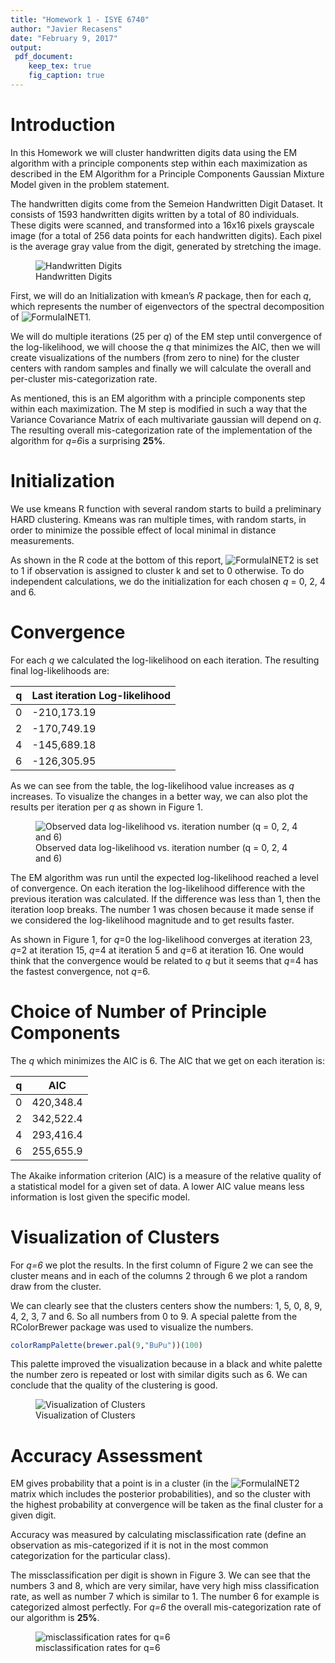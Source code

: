 ```yaml
---
title: "Homework 1 - ISYE 6740"
author: "Javier Recasens"
date: "February 9, 2017"
output: 
 pdf_document:
    keep_tex: true
    fig_caption: true
---
```


# Introduction

In this Homework we will cluster handwritten digits data using the EM algorithm with a principle components step within each maximization as described in the EM Algorithm for a Principle Components Gaussian Mixture Model given in the problem statement.

The handwritten digits come from the Semeion Handwritten Digit Dataset. It consists of 1593 handwritten digits written by a total of 80 individuals. These digits were scanned, and transformed into a 16x16 pixels grayscale image (for a total of 256 data points for each handwritten digits). Each pixel is the average gray value from the digit, generated by stretching the image.

![Handwritten Digits](img_digits.png)

First, we will do an Initialization with kmean's *R* package, then for each *q*, which represents the number of eigenvectors of the spectral decomposition of ![FormulaINET1](http://www.sciweavers.org/upload/Tex2Img_1500010772/render.png).


We will do multiple iterations (25 per *q*) of the EM step until convergence of the log-likelihood, we will choose the *q* that minimizes the AIC, then we will create visualizations of the numbers (from zero to nine) for the cluster centers with random samples and finally we will calculate the overall and per-cluster mis-categorization rate.

As mentioned, this is an EM algorithm with a principle components step within each maximization. The M step is modified in such a way that the Variance Covariance Matrix of each multivariate gaussian will depend on *q*. The resulting overall mis-categorization rate of the   implementation of the algorithm for *q=6*is a surprising **25%**.

# Initialization

We use kmeans R function with several random starts to build a preliminary HARD clustering. Kmeans was ran multiple times, with random starts, in order to minimize the possible effect of local minimal in distance measurements.

As shown in the R code at the bottom of this report, ![FormulaINET2](http://www.sciweavers.org/upload/Tex2Img_1500049782/render.png) is set to 1 if observation is assigned to cluster k and set to 0 otherwise. To do independent calculations, we do the initialization for each chosen *q* = 0, 2, 4 and 6.

# Convergence

For each *q* we calculated the log-likelihood on each iteration. The resulting final log-likelihoods are:

q | Last iteration Log-likelihood 
-- | ---------------------------
0 | -210,173.19
2 | -170,749.19
4 | -145,689.18
6 | -126,305.95

As we can see from the table, the log-likelihood value increases as *q* increases. To visualize the changes in a better way, we can also plot the results per iteration per *q* as shown in Figure 1.

![Observed data log-likelihood vs. iteration number (q = 0, 2, 4 and 6)](img_itplot.png)

The EM algorithm was run until the expected log-likelihood reached a level of convergence. On each iteration the log-likelihood difference with the previous iteration was calculated. If the difference was less than 1, then the iteration loop breaks. The number 1 was chosen because it made sense if we considered the log-likelihood magnitude and to get results faster.

As shown in Figure 1, for *q*=0 the log-likelihood converges at iteration 23, *q*=2 at iteration 15, *q*=4 at iteration 5 and *q*=6 at iteration 16. One would think that the convergence would be related to *q* but it seems that *q*=4 has the fastest convergence, not *q*=6.

# Choice of Number of Principle Components

The *q* which minimizes the AIC is 6. The AIC that we get on each iteration is:

q | AIC
-- | --------
0 | 420,348.4
2 | 342,522.4
4 | 293,416.4
6 | 255,655.9

The Akaike information criterion (AIC) is a measure of the relative quality of a statistical model for a given set of data. A lower AIC value means less information is lost given the specific model.

# Visualization of Clusters

For *q=6* we plot the results. In the first column of Figure 2 we can see the cluster means and in each of the columns 2 through 6 we plot a random draw from the cluster.

We can clearly see that the clusters centers show the numbers: 1, 5, 0, 8, 9, 4, 2, 3, 7 and 6. So all numbers from 0 to 9. A special palette from the RColorBrewer package was used to visualize the numbers. 

```r
colorRampPalette(brewer.pal(9,"BuPu"))(100)
```

This palette improved the visualization because in a black and white palette the number zero is repeated or lost with similar digits such as 6. We can conclude that the quality of the clustering is good.

![Visualization of Clusters](img_numbers.png)

# Accuracy Assessment

EM gives probability that a point is in a cluster (in the ![FormulaINET2](http://www.sciweavers.org/upload/Tex2Img_1500049782/render.png) matrix which includes the posterior probabilities), and so the cluster with the highest probability at convergence will be taken as the final cluster for a given digit.

Accuracy was measured by calculating misclassification rate (define an observation as mis-categorized if it is not in the most common categorization for the particular class).

The missclassification per digit is shown in Figure 3. We can see that the numbers 3 and 8, which are very similar, have very high miss classification rate, as well as number 7 which is similar to 1. The number 6 for example is categorized almost perfectly. For *q=6* the overall mis-categorization rate of our algorithm is **25%**.

![misclassification rates for q=6](img_digitplot.png)


